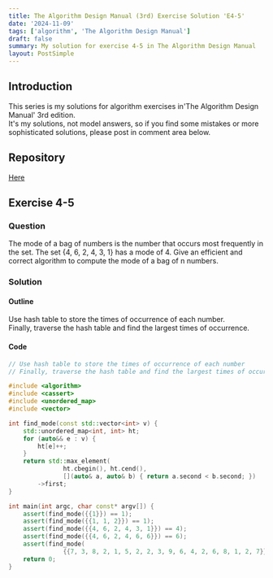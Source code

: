 ```yaml
---
title: The Algorithm Design Manual (3rd) Exercise Solution 'E4-5'
date: '2024-11-09'
tags: ['algorithm', 'The Algorithm Design Manual']
draft: false
summary: My solution for exercise 4-5 in The Algorithm Design Manual
layout: PostSimple
---
```


<TOCInline toc={props.toc} toHeading={5} asDisclosure={true} />

## Introduction

This series is my solutions for algorithm exercises in'The Algorithm Design Manual' 3rd edition.  
It's my solutions, not model answers, so if you find some mistakes or more sophisticated solutions, please post in comment area below.

## Repository

[Here](https://github.com/dede-20191130/tadm-solutions)

## Exercise 4-5

### Question

The mode of a bag of numbers is the number that occurs most frequently in
the set. The set {4, 6, 2, 4, 3, 1} has a mode of 4. Give an efficient and correct
algorithm to compute the mode of a bag of n numbers.

### Solution

#### Outline

Use hash table to store the times of occurrence of each number.  
Finally, traverse the hash table and find the largest times of occurrence.

#### Code

```cpp
// Use hash table to store the times of occurrence of each number
// Finally, traverse the hash table and find the largest times of occurrence

#include <algorithm>
#include <cassert>
#include <unordered_map>
#include <vector>

int find_mode(const std::vector<int> v) {
    std::unordered_map<int, int> ht;
    for (auto&& e : v) {
        ht[e]++;
    }
    return std::max_element(
               ht.cbegin(), ht.cend(),
               [](auto& a, auto& b) { return a.second < b.second; })
        ->first;
}

int main(int argc, char const* argv[]) {
    assert(find_mode({{1}}) == 1);
    assert(find_mode({{1, 1, 2}}) == 1);
    assert(find_mode({{4, 6, 2, 4, 3, 1}}) == 4);
    assert(find_mode({{4, 6, 2, 4, 6, 6}}) == 6);
    assert(find_mode(
               {{7, 3, 8, 2, 1, 5, 2, 2, 3, 9, 6, 4, 2, 6, 8, 1, 2, 7}}) == 2);
    return 0;
}

```
